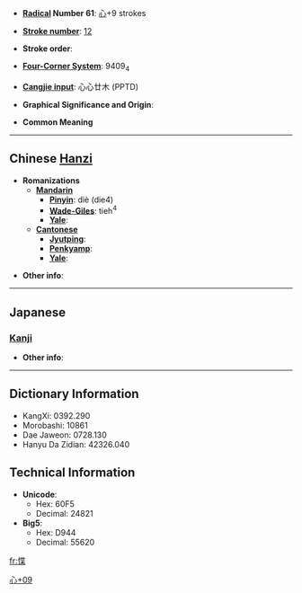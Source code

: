 * '''[[Wiktionary:Chinese radical index| Radical]] Number 61''': [[Wiktionary:Chinese radical index 心|心]]+9 strokes

* '''[[Wiktionary:Chinese total strokes index|Stroke number]]''': [[Wiktionary:Chinese total strokes index 12|12]]

* '''Stroke order''': 

* '''[[Wiktionary:Chinese four corner index|Four-Corner System]]''': 9409<sub>4</sub>

* '''[[Wiktionary:Chinese Cangjie index|Cangjie input]]''': 心心廿木 (PPTD)

* '''Graphical Significance and Origin''': 

* '''Common Meaning'''

----

== Chinese [[Hanzi]] ==

* '''Romanizations'''
** '''[[Mandarin]]'''
*** '''[[Pinyin]]''': diè (die4)
*** '''[[Wade-Giles]]''': tieh<sup>4</sup>
*** '''[[Yale]]''': 
** '''[[Cantonese]]'''
*** '''[[Jyutping]]''':
*** '''[[Penkyamp]]''': 
*** '''[[Yale]]''': 

* '''Other info''': 

----

==Japanese==
===[[Kanji]]===
{{kanji|on readings=[[ちょう]] (chō), [[じょう]] (jō), [[きょう]] (kyō)
|kun readings=[[やすらか]] (yasuraka)
}}

* '''Other info''':  

----

== Dictionary Information ==

* KangXi: 0392.290
* Morobashi: 10861
* Dae Jaweon: 0728.130
* Hanyu Da Zidian: 42326.040

== Technical Information ==

* '''Unicode''':
** Hex: 60F5
** Decimal: 24821
* '''Big5''':
** Hex: D944
** Decimal: 55620

[[Category:CJKV Character articles lacking a common meaning|心+09]]

[[fr:惵]]